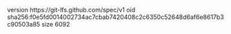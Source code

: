 version https://git-lfs.github.com/spec/v1
oid sha256:f0e5fd0014002734ac7cbab7420408c2c6350c52648d6af6e8617b3c90503a85
size 6092
